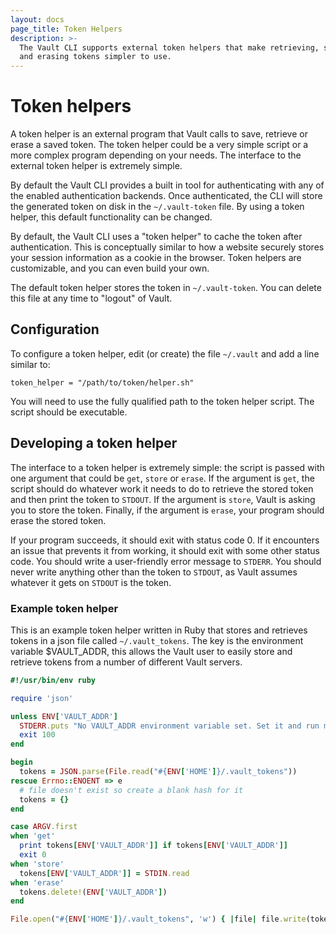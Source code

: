 ```yaml
---
layout: docs
page_title: Token Helpers
description: >-
  The Vault CLI supports external token helpers that make retrieving, setting
  and erasing tokens simpler to use.
---
```


# Token helpers

A token helper is an external program that Vault calls to save, retrieve or erase
a saved token. The token helper could be a very simple script or a more complex
program depending on your needs. The interface to the external token helper is
extremely simple.

By default the Vault CLI provides a built in tool for authenticating with any
of the enabled authentication backends. Once authenticated, the CLI will store
the generated token on disk in the `~/.vault-token` file. By using a token helper,
this default functionality can be changed.

By default, the Vault CLI uses a "token helper" to cache the token after
authentication. This is conceptually similar to how a website securely stores
your session information as a cookie in the browser. Token helpers are
customizable, and you can even build your own.

The default token helper stores the token in `~/.vault-token`. You can delete
this file at any time to "logout" of Vault.

## Configuration

To configure a token helper, edit (or create) the file `~/.vault` and add a line similar to:

```
token_helper = "/path/to/token/helper.sh"
```

You will need to use the fully qualified path to the token helper script. The script should be executable.

## Developing a token helper

The interface to a token helper is extremely simple: the script is passed with one argument that could be `get`, `store` or `erase`. If the argument is `get`, the script should do whatever work it needs to do to retrieve the stored token and then print the token to `STDOUT`. If the argument is `store`, Vault is asking you to store the token. Finally, if the argument is `erase`, your program should erase the stored token.

If your program succeeds, it should exit with status code 0. If it encounters an issue that prevents it from working, it should exit with some other status code. You should write a user-friendly error message to `STDERR`. You should never write anything other than the token to `STDOUT`, as Vault assumes whatever it gets on `STDOUT` is the token.

### Example token helper

This is an example token helper written in Ruby that stores and retrieves tokens in a json file called `~/.vault_tokens`. The key is the environment variable \$VAULT_ADDR, this allows the Vault user to easily store and retrieve tokens from a number of different Vault servers.

```ruby
#!/usr/bin/env ruby

require 'json'

unless ENV['VAULT_ADDR']
  STDERR.puts "No VAULT_ADDR environment variable set. Set it and run me again!"
  exit 100
end

begin
  tokens = JSON.parse(File.read("#{ENV['HOME']}/.vault_tokens"))
rescue Errno::ENOENT => e
  # file doesn't exist so create a blank hash for it
  tokens = {}
end

case ARGV.first
when 'get'
  print tokens[ENV['VAULT_ADDR']] if tokens[ENV['VAULT_ADDR']]
  exit 0
when 'store'
  tokens[ENV['VAULT_ADDR']] = STDIN.read
when 'erase'
  tokens.delete!(ENV['VAULT_ADDR'])
end

File.open("#{ENV['HOME']}/.vault_tokens", 'w') { |file| file.write(tokens.to_json) }
```
